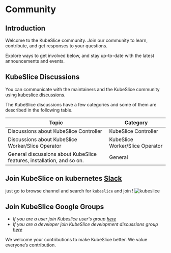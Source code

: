 # Community

## Introduction 
Welcome to the KubeSlice community. Join our community to learn, contribute, and get responses to your questions.

Explore ways to get involved below, and stay up-to-date with the latest announcements and events.

## KubeSlice Discussions
You can communicate with the maintainers and the KubeSlice community using [kubeslice discussions](https://github.com/orgs/kubeslice/discussions).

The KubeSlice discussions have a few categories and some of them are described in the following table.

| Topic     |  Category |
|---------------|--------------------------------|
| Discussions about KubeSlice Controller | KubeSlice Controller |
| Discussions about KubeSlice Worker/Slice Operator | KubeSlice Worker/Slice Operator |
| General discussions about KubeSlice features, installation, and so on. | General |

## Join KubeSlice on kubernetes [Slack](https://slack.k8s.io/)
   just go to browse channel and search for `kubeslice` and join !
   ![kubeslice](https://user-images.githubusercontent.com/90839355/183569967-55369f84-a66a-48c1-8c9c-375c1764a974.png)


## Join KubeSlice Google Groups 
   
   - *If you are a user join Kubeslice user's group [here](https://groups.google.com/g/kubeslice-users)*
   - *If you are a developer join KubeSlice development discussions group [here](https://groups.google.com/g/kubeslice-dev)*
    



We welcome your contributions to make KubeSlice better. We value everyone’s contribution.
